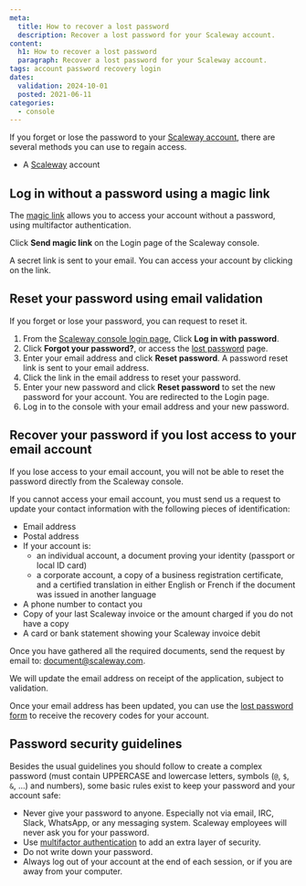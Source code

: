 ```yaml
---
meta:
  title: How to recover a lost password
  description: Recover a lost password for your Scaleway account.
content:
  h1: How to recover a lost password
  paragraph: Recover a lost password for your Scaleway account.
tags: account password recovery login
dates:
  validation: 2024-10-01
  posted: 2021-06-11
categories:
  - console
---
```


If you forget or lose the password to your [Scaleway account](https://console.scaleway.com), there are several methods you can use to regain access.

<Macro id="requirements" />

- A [Scaleway](https://www.scaleway.com/en/) account

## Log in without a password using a magic link

The [magic link](/account/how-to/log-in-to-the-console/) allows you to access your account without a password, using multifactor authentication.

Click **Send magic link** on the Login page of the Scaleway console.

A secret link is sent to your email. You can access your account by clicking on the link.

## Reset your password using email validation

If you forget or lose your password, you can request to reset it.

1. From the [Scaleway console login page](https://account.scaleway.com/), Click **Log in with password**.
1. Click **Forgot your password?**, or access the [lost password](https://console.scaleway.com/forgot-password/) page.
2. Enter your email address and click **Reset password**. A password reset link is sent to your email address.
3. Click the link in the email address to reset your password.
4. Enter your new password and click **Reset password** to set the new password for your account. You are redirected to the Login page.
5. Log in to the console with your email address and your new password.

## Recover your password if you lost access to your email account

If you lose access to your email account, you will not be able to reset the password directly from the Scaleway console.

If you cannot access your email account, you must send us a request to update your contact information with the following pieces of identification:

* Email address
* Postal address
* If your account is:
  - an individual account, a document proving your identity (passport or local ID card) 
  - a corporate account, a copy of a business registration certificate,
   and a certified translation in either English or French if the document was issued in another language
* A phone number to contact you
* Copy of your last Scaleway invoice or the amount charged if you do not have a copy
* A card or bank statement showing your Scaleway invoice debit

Once you have gathered all the required documents, send the request by email to: [document@scaleway.com](mailto:document@scaleway.com).

We will update the email address on receipt of the application, subject to validation.

Once your email address has been updated, you can use the [lost password form](https://console.scaleway.com/forgot-password) to receive the recovery codes for your account.

## Password security guidelines

Besides the usual guidelines you should follow to create a complex password (must contain UPPERCASE and lowercase letters, symbols (`@`, `$`, `&`, …) and numbers), some basic rules exist to keep your password and your account safe:

  - Never give your password to anyone. Especially not via email, IRC, Slack, WhatsApp, or any messaging system. Scaleway employees will never ask you for your password.
  - Use [multifactor authentication](https://console.scaleway.com/account/profile) to add an extra layer of security.
  - Do not write down your password.
  - Always log out of your account at the end of each session, or if you are away from your computer.